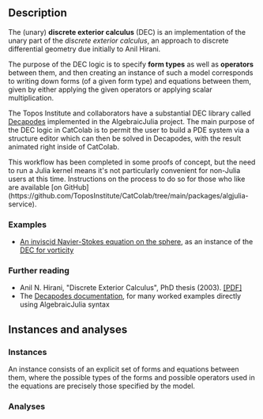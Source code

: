
## Description

The (unary) **discrete exterior calculus** (DEC) is an implementation of the unary part of the *discrete exterior calculus*, an approach to discrete differential geometry due initially to Anil Hirani.

The purpose of the DEC logic is to specify **form types** as well as **operators** between them, and then creating an instance of such a model corresponds to writing down forms (of a given form type) and equations between them, given by either applying the given operators or applying scalar multiplication.

The Topos Institute and collaborators have a substantial DEC library called [Decapodes](https://algebraicjulia.github.io/Decapodes.jl/dev/) implemented in the AlgebraicJulia project.
The main purpose of the DEC logic in CatColab is to permit the user to build a PDE system via a structure editor which can then be solved in Decapodes, with the result animated right inside of CatColab.

<Warning>
This workflow has been completed in some proofs of concept, but the need to run a Julia kernel means it's not particularly convenient for non-Julia users at this time.
Instructions on the process to do so for those who like are available [on GitHub](https://github.com/ToposInstitute/CatColab/tree/main/packages/algjulia-service).
</Warning>


### Examples

- [An inviscid Navier-Stokes equation on the sphere](https://catcolab.org/diagram/0194d39e-c602-7a90-b7af-d51c4fb0cc11), as an instance of the [DEC for vorticity](https://catcolab.org/model/0194d398-6e0a-7e41-a547-86e40973e48d)


### Further reading

- Anil N. Hirani, "Discrete Exterior Calculus", PhD thesis (2003). [[PDF]](http://www.cs.jhu.edu/~misha/Fall09/Hirani03.pdf)
- The [Decapodes documentation](https://algebraicjulia.github.io/Decapodes.jl/dev/), for many worked examples directly using AlgebraicJulia syntax


## Instances and analyses

### Instances

An instance consists of an explicit set of forms and equations between them, where the possible types of the forms and possible operators used in the equations are precisely those specified by the model.


### Analyses

<HelpAnalysisById theory={props.theory} analysisId="diagram"/>
